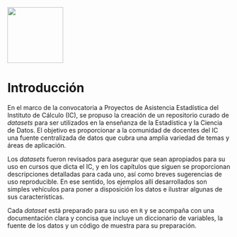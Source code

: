 ![](cover.png){width="126"}

# Introducción {#introduccion .unnumbered}

En el marco de la convocatoria a Proyectos de Asistencia Estadística del Instituto de Cálculo (IC), se propuso la creación de un repositorio curado de *datasets* para ser utilizados en la enseñanza de la Estadística y la Ciencia de Datos. El objetivo es proporcionar a la comunidad de docentes del IC una fuente centralizada de datos que cubra una amplia variedad de temas y áreas de aplicación.

Los *datasets* fueron revisados para asegurar que sean apropiados para su uso en cursos que dicta el IC, y en los capítulos que siguen se proporcionan descripciones detalladas para cada uno, así como breves sugerencias de uso reproducible. En ese sentido, los ejemplos allí desarrollados son simples vehículos para poner a disposición los datos e ilustrar algunas de sus características.

Cada *dataset* está preparado para su uso en `R` y se acompaña con una documentación clara y concisa que incluye un diccionario de variables, la fuente de los datos y un código de muestra para su preparación.
